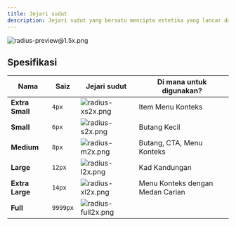 ```yaml
---
title: Jejari sudut
description: Jejari sudut yang bersatu mencipta estetika yang lancar dan moden yang meningkatkan pengalaman pengguna melalui konsistensi visual. Ia melembutkan penampilan elemen, menjadikannya lebih mesra dan mudah untuk berinteraksi.
---
```



![radius-preview@1.5x.png](/design/radius-preview1.5x.png)

## Spesifikasi

| Nama            | Saiz     | Jejari sudut                                                                                               | Di mana untuk digunakan?         |
| --------------- | -------- | ---------------------------------------------------------------------------------------------------------- | -------------------------------- |
| **Extra Small** | `4px`    | <Image width={72} height={60} src="/design/radius-xs2x.png" alt="radius-xs2x.png" className="my-0"  />     | Item Menu Konteks                |
| **Small**       | `6px`    | <Image width={72} height={60} src="/design/radius-s2x.png" alt="radius-s2x.png" className="my-0"  />       | Butang Kecil                     |
| **Medium**      | `8px`    | <Image width={72} height={60} src="/design/radius-m2x.png" alt="radius-m2x.png" className="my-0"  />       | Butang, CTA, Menu Konteks        |
| **Large**       | `12px`   | <Image width={72} height={60} src="/design/radius-l2x.png" alt="radius-l2x.png" className="my-0"  />       | Kad Kandungan                    |
| **Extra Large** | `14px`   | <Image width={72} height={60} src="/design/radius-xl2x.png" alt="radius-xl2x.png" className="my-0"  />     | Menu Konteks dengan Medan Carian |
| **Full**        | `9999px` | <Image width={72} height={60} src="/design/radius-full2x.png" alt="radius-full2x.png" className="my-0"  /> |                                  |
